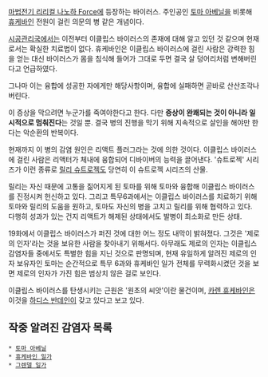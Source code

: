 [[마법전기 리리컬 나노하 Force]]에 등장하는 바이러스. 주인공인 [[토마 아베닐]]을 비롯해 [[휴케바인]] 전원이 걸린 의문의 병 같은 개념이다.

[[시공관리국]]에서는 이전부터 이클립스 바이러스의 존재에 대해 알고 있던 것 같으며 현재로서는 확실한 치료법이 없다. 휴케바인은 이클립스 바이러스에 걸린 사람은 강력한 힘을 얻는 대신 바이러스가 몸을 침식해 들어가 그대로 두면 결국 살 덩어리처럼 변해버린다고 언급하였다.

그나마 이는 융합에 성공한 자에게만 해당사항이며, 융합에 실패하면 곧바로 산산조각나 버린다. 

이 증상을 막으려면 누군가를 죽여야한다고 한다. 다만 '''증상이 완쾌되는 것이 아니라 일시적으로 멈춰진다'''는 것일 뿐. 결국 병의 진행을 막기 위해 지속적으로 살인을 해야만 한다는 악순환의 반복이다.

현재까지 이 병의 감염 원인은 리액트 플러그라는 것에 의한 것이다. 이클립스 바이러스에 걸린 사람은 리액터가 체내에 융합되어 디바이버의 능력을 끌어낸다. '슈트로젝' 시리즈가 이런 종류로 [[릴리 슈트로젝]]도 당연히 이 슈트로젝 시리즈의 산물. 

릴리는 자신 때문에 고통을 짊어지게 된 토마를 위해 토마와 융합해 이클립스 바이러스를 진정시켜 헌신하고 있다. 그리고 특무6과에서는 이클립스 바이러스를 치료하기 위해 토마와 릴리의 도움을 원하고, 토마도 자신의 병을 고치고 릴리를 위해 협력하고 있다. 다행히 성과가 있는 건지 리액트가 해제된 상태에서도 발병이 최소화로 만든 상태. 

19화에서 이클립스 바이러스가 퍼진 것에 대한 어느 정도 내막이 밝혀졌다. 그것은 '제로의 인자'라는 것을 보유한 사람을 찾아내기 위해서다. 아무래도 제로의 인자는 이클립스 감염자들 중에서도 특별한 힘을 지닌 것으로 판명되며, 현재 유일하게 알려진 제로의 인자 보유자인 토마는 순간적으로 특무 6과와 휴케바인 일가 전체를 무력화시켰던 것을 보면 제로의 인자가 가진 힘은 범상치 않은 걸로 보인다.

이클립스 바이러스를 탄생시키는 근원은 '원초의 씨앗'이란 물건이며, [[카렌 휴케바인]]은 이것을 [[하디스 반데인]]이 갖고 있다고 보고 있다.
== 작중 알려진 감염자 목록 ==
 * [[토마 아베닐]]
 * [[휴케바인 일가]]
 * [[그렌델 일가]]

